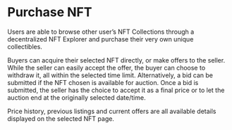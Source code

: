 # Purchase NFT

Users are able to browse other user’s NFT Collections through a decentralized NFT Explorer and purchase their very own unique collectibles. 

Buyers can acquire their selected NFT directly, or make offers to the seller. While the seller can easily accept the offer, the buyer can choose to withdraw it, all within the selected time limit.
Alternatively, a bid can be submitted if the NFT chosen is available for auction. Once a bid is submitted, the seller has the choice to accept it as a final price or to let the auction end at the originally selected date/time.

Price history, previous listings and current offers are all available details displayed on the selected NFT page.
